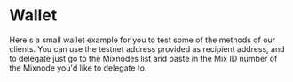# Wallet


Here's a small wallet example for you to test some of the methods of our clients. 
You can use the testnet address provided as recipient address, and to delegate just go to the Mixnodes list and paste in the Mix ID number of the Mixnode you'd like to delegate to. 

<Wallet />